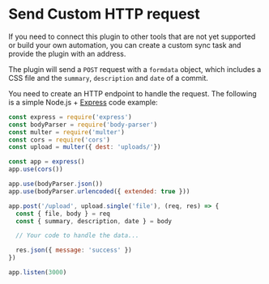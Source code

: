 # Send Custom HTTP request

If you need to connect this plugin to other tools that are not yet supported or build your own automation, you can create a custom sync task and provide the plugin with an address.

The plugin will send a `POST` request with a `formdata` object, which includes a CSS file and the `summary`, `description` and `date` of a commit.

You need to create an HTTP endpoint to handle the request. The following is a simple Node.js + [Express](https://expressjs.com/) code example:

```js
const express = require('express')
const bodyParser = require('body-parser')
const multer = require('multer')
const cors = require('cors')
const upload = multer({ dest: 'uploads/'})

const app = express()
app.use(cors())

app.use(bodyParser.json())
app.use(bodyParser.urlencoded({ extended: true }))

app.post('/upload', upload.single('file'), (req, res) => {
  const { file, body } = req
  const { summary, description, date } = body

  // Your code to handle the data...

  res.json({ message: 'success' })
})

app.listen(3000)
```
